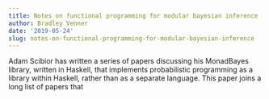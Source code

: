 ```yaml
---
title: Notes on functional programming for modular bayesian inference
author: Bradley Venner
date: '2019-05-24'
slug: notes-on-functional-programming-for-modular-bayesian-inference
---
```


Adam Scibior has written a series of papers discussing his MonadBayes library, written in Haskell, that implements probabilistic programming as a library within Haskell, rather than as a separate language.  This paper joins a long list of papers that
